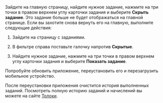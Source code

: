 <Cut title="Как скрыть задание">

Зайдите на главную страницу, найдите нужное задание, нажмите на три точки в правом верхнем углу карточки задания и выберите **Скрыть задание**. Это задание больше не будет отображаться на главной странице.
Если вы захотите снова вернуть его на главную, выполните следующие действия:

1. Зайдите на страницу с заданиями.

1. В фильтре справа поставьте галочку напротив **Скрытые**.

1. Найдите нужное задание, нажмите на три точки в правом верхнем углу карточки задания и выберите **Показать задание**.

</Cut>

<Cut title="Задания не загружаются в приложении">

Попробуйте обновить приложение, переустановить его и перезагрузить мобильное устройство.

<Note mode="warning" title="Важно">

После переустановки приложения очистится история выполненных заданий. Посмотреть полную историю заданий и начислений вы можете на сайте [Толоки](https://toloka.ai/tolokers/ru/).

</Note>

</Cut>
